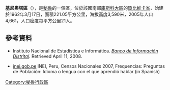 '''基尼奧塔區'''（{{lang-es|Distrito de Quiñota}}），是[[秘魯|秘魯]]的一個區，位於該國南部[[庫斯科大區|庫斯科大區]]的[[瓊比維卡省|瓊比維卡省]]，始建於1962年3月17日，面積221.05平方公里，海拔高度3,590米，2005年人口4,661，人口密度每平方公里21人。

==參考資料==
*{{es icon}} Instituto Nacional de Estadística e Informática. ''[https://web.archive.org/web/20080410165254/http://desa.inei.gob.pe/mapas/bid/ Banco de Información Distrital]''. Retrieved April 11, 2008.
*[https://web.archive.org/web/20130127005551/http://iinei.inei.gob.pe/iinei/RedatamCpv2007.asp?id=ResultadosCensales%3Fori%3DC inei.gob.pe] INEI, Peru, Censos Nacionales 2007, Frequencias: Preguntas de Población: Idioma o lengua con el que aprendió hablar (in Spanish)

{{Peru-geo-stub}}
[[Category:秘魯行政區|Category:秘魯行政區]]